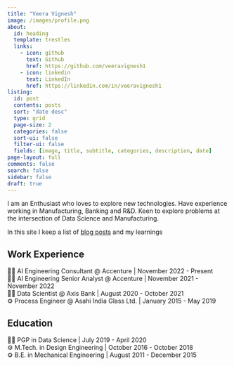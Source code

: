 ```yaml
---
title: "Veera Vignesh"
image: /images/profile.png
about:
  id: heading
  template: trestles
  links:
    - icon: github
      text: Github
      href: https://github.com/veeravignesh1
    - icon: linkedin
      text: LinkedIn
      href: https://linkedin.com/in/veeravignesh1
listing:
  id: post
  contents: posts
  sort: "date desc"
  type: grid
  page-size: 2
  categories: false
  sort-ui: false
  filter-ui: false
  fields: [image, title, subtitle, categories, description, date]
page-layout: full
comments: false
search: false
sidebar: false
draft: true
---
```


::: {#heading}
I am an Enthusiast who loves to explore new technologies. Have experience working in Manufacturing, Banking and R&D. Keen to explore problems at the intersection of Data Science and Manufacturing.

In this site I keep a list of [blog posts](index.qmd) and my learnings
:::

## Work Experience

🧑‍💻 AI Engineering Consultant \@ Accenture \| November 2022 - Present\
🧑‍💻 AI Engineering Senior Analyst \@ Accenture \| November 2021 - November 2022\
🧑‍💻 Data Scientist \@ Axis Bank \| August 2020 - October 2021\
⚙️ Process Engineer \@ Asahi India Glass Ltd. \| January 2015 - May 2019

## Education

🧑‍💻 PGP in Data Science \| July 2019 - April 2020\
⚙️ M.Tech. in Design Engineering \| October 2016 - October 2018\
⚙️ B.E. in Mechanical Engineering \| August 2011 - December 2015